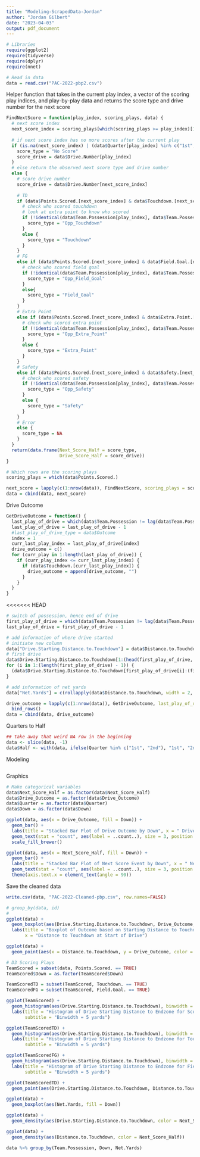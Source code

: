 ```yaml
---
title: "Modeling-ScrapedData-Jordan"
author: "Jordan Gilbert"
date: "2023-04-03"
output: pdf_document
---
```


```r
# Libraries
require(ggplot2)
require(tidyverse)
require(dplyr)
require(nnet)
```

```r
# Read in data
data = read.csv("PAC-2022-pbp2.csv")
```

Helper function that takes in the current play index, a vector of the scoring play indices, and play-by-play data and returns the score type and drive number for the next score
```r
FindNextScore = function(play_index, scoring_plays, data) {
  # next score index
  next_score_index = scoring_plays[which(scoring_plays >= play_index)[1]]
  
  # if next score index has no more scores after the current play
  if (is.na(next_score_index) | (data$Quarter[play_index] %in% c("1st", "2nd") & data$Quarter[next_score_index] %in% c("3rd", "4th")) | (data$Quarter[play_index] %in% c("3rd", "4th") & data$Quarter[next_score_index] %in% c("1st", "2nd", "OT"))) {
    score_type = "No Score"
    score_drive = data$Drive.Number[play_index]
  } 
  # else return the observed next score type and drive number
  else {
    # score drive number
    score_drive = data$Drive.Number[next_score_index]
    
    # TD
    if (data$Points.Scored.[next_score_index] & data$Touchdown.[next_score_index]) {
      # check who scored touchdown
      # look at extra point to know who scored
      if (!identical(data$Team.Possession[play_index], data$Team.Possession[next_score_index + 1])) {
        score_type = "Opp_Touchdown"
      }
      else {
        score_type = "Touchdown"
      }
    }
    # FG
    else if (data$Points.Scored.[next_score_index] & data$Field.Goal.[next_score_index]) {
      # check who scored field goal
      if (!identical(data$Team.Possession[play_index], data$Team.Possession[next_score_index])) {
        score_type = "Opp_Field_Goal"
      }
      else{
        score_type = "Field_Goal"
      }
    }
    # Extra Point
    else if (data$Points.Scored.[next_score_index] & data$Extra.Point.[next_score_index]) {
      # check who scored extra point
      if (!identical(data$Team.Possession[play_index], data$Team.Possession[next_score_index])) {
        score_type = "Opp_Extra_Point"
      }
      else {
        score_type = "Extra_Point"
      }
    }
    # Safety
    else if (data$Points.Scored.[next_score_index] & data$Safety.[next_score_index]) {
      # check who scored safety
      if (!identical(data$Team.Possession[play_index], data$Team.Possession[next_score_index + 1])) {
        score_type = "Opp_Safety"
      }
      else {
        score_type = "Safety"
      }
    }
    # Error
    else {
      score_type = NA
    }
  }
  return(data.frame(Next_Score_Half = score_type,
                    Drive_Score_Half = score_drive))
}
```


```r
# Which rows are the scoring plays
scoring_plays = which(data$Points.Scored.)
```


```r
next_score = lapply(c(1:nrow(data)), FindNextScore, scoring_plays = scoring_plays, data = data) %>% bind_rows()
data = cbind(data, next_score)
```

Drive Outcome
```r
GetDriveOutcome = function() {
  last_play_of_drive = which(data$Team.Possession != lag(data$Team.Possession))
  last_play_of_drive = last_play_of_drive - 1
  #last_play_of_drive_type = data$Outcome
  index = 1
  curr_last_play_index = last_play_of_drive[index]
  drive_outcome = c()
  for (curr_play in 1:length(last_play_of_drive)) {
    if (curr_play_index <= curr_last_play_index) {
      if (data$Touchdown.[curr_last_play_index]) {
        drive_outcome = append(drive_outcome, "")
      }
    }
  }
}
```


<<<<<<< HEAD
```r
# switch of possession, hence end of drive
first_play_of_drive = which(data$Team.Possession != lag(data$Team.Possession))
last_play_of_drive = first_play_of_drive - 1
```

```r
# add information of where drive started
# initiate new column
data["Drive.Starting.Distance.to.Touchdown"] = data$Distance.to.Touchdown
# first drive
data$Drive.Starting.Distance.to.Touchdown[1:(head(first_play_of_drive, 1) - 1)] = data$Distance.to.Touchdown[1]
for (i in 1:(length(first_play_of_drive) - 1)) {
  (data$Drive.Starting.Distance.to.Touchdown[first_play_of_drive[i]:(first_play_of_drive[i + 1] - 1)] = data$Distance.to.Touchdown[first_play_of_drive[i]])
}
```

```r
# add information of net yards
data["Net.Yards"] = c(rollapply(data$Distance.to.Touchdown, width = 2, function(x) {x[1] - x[2]}, fill = 0))
```


```r
drive_outcome = lapply(c(1:nrow(data)), GetDriveOutcome, last_play_of_drive = last_play_of_drive, data = data) %>%
  bind_rows()
data = cbind(data, drive_outcome)
```


Quarters to Half
```r
## take away that weird NA row in the beginning
data <- slice(data, -1)
data$Half <- with(data, ifelse(Quarter %in% c("1st", "2nd"), "1st", "2nd"))
```

Modeling
```r

```

Graphics
```r
# Make categorical variables
data$Next_Score_Half = as.factor(data$Next_Score_Half)
data$Drive_Outcome = as.factor(data$Drive_Outcome)
data$Quarter = as.factor(data$Quarter)
data$Down = as.factor(data$Down)
```

```r
ggplot(data, aes(x = Drive_Outcome, fill = Down)) +
  geom_bar() +
  labs(title = "Stacked Bar Plot of Drive Outcome by Down", x = " Drive Outcome") +
  geom_text(stat = "count", aes(label = ..count..), size = 3, position = position_stack(vjust = 0.5)) +
  scale_fill_brewer()
```

```r
ggplot(data, aes(x = Next_Score_Half, fill = Down)) +
  geom_bar() +
  labs(title = "Stacked Bar Plot of Next Score Event by Down", x = " Next Score Event") +
  geom_text(stat = "count", aes(label = ..count..), size = 3, position = position_stack(vjust = 0.5)) +
  theme(axis.text.x = element_text(angle = 90)) 
```

Save the cleaned data
```r
write.csv(data, "PAC-2022-Cleaned-pbp.csv", row.names=FALSE)
```


```r
# group_by(data, id)
# 
ggplot(data) +
  geom_boxplot(aes(Drive.Starting.Distance.to.Touchdown, Drive_Outcome, fill = Drive_Outcome)) +
  labs(title = "Boxplot of Outcome based on Starting Distance to Touchdown of Drive", y = "Drive Outcome",
       x = "Distance to Touchdown at Start of Drive")
```


```r
ggplot(data) +
  geom_point(aes(x = Distance.to.Touchdown, y = Drive_Outcome, color = Drive_Outcome))
```

```r
# D3 Scoring Plays
TeamScored = subset(data, Points.Scored. == TRUE)
TeamScored$Down = as.factor(TeamScored$Down)

TeamScoredTD = subset(TeamScored, Touchdown. == TRUE)
TeamScoredFG = subset(TeamScored, Field.Goal. == TRUE)

ggplot(TeamScored) +
  geom_histogram(aes(Drive.Starting.Distance.to.Touchdown), binwidth = 5, color = "black", fill = "cornflowerblue") +
  labs(title = "Histogram of Drive Starting Distance to Endzone for Scoring Play", x = "Distance to Goal",
       subtitle = "Binwidth = 5 yards")

ggplot(TeamScoredTD) +
  geom_histogram(aes(Drive.Starting.Distance.to.Touchdown), binwidth = 5, color = "black", fill = "cornflowerblue") +
  labs(title = "Histogram of Drive Starting Distance to Endzone for Touchdown Scoring Play", x = "Distance to Goal",
       subtitle = "Binwidth = 5 yards")

ggplot(TeamScoredFG) +
  geom_histogram(aes(Drive.Starting.Distance.to.Touchdown), binwidth = 5, color = "black", fill = "cornflowerblue") +
  labs(title = "Histogram of Drive Starting Distance to Endzone for Field Goal Scoring Play", x = "Distance to Goal",
       subtitle = "Binwidth = 5 yards")
```

```r
ggplot(TeamScoredTD) +
  geom_point(aes(Drive.Starting.Distance.to.Touchdown, Distance.to.Touchdown, color = Drive_Outcome))
```

```r
ggplot(data) +
  geom_boxplot(aes(Net.Yards, fill = Down))
```

```r
ggplot(data) +
  geom_density(aes(Drive.Starting.Distance.to.Touchdown, color = Next_Score_Half))
```

```r
ggplot(data) +
  geom_density(aes(Distance.to.Touchdown, color = Next_Score_Half))
```


```r
data %>% group_by(Team.Possession, Down, Net.Yards)
```

